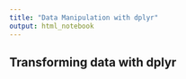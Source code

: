```yaml
---
title: "Data Manipulation with dplyr"
output: html_notebook
---
```



## Transforming data with dplyr

```r

```


